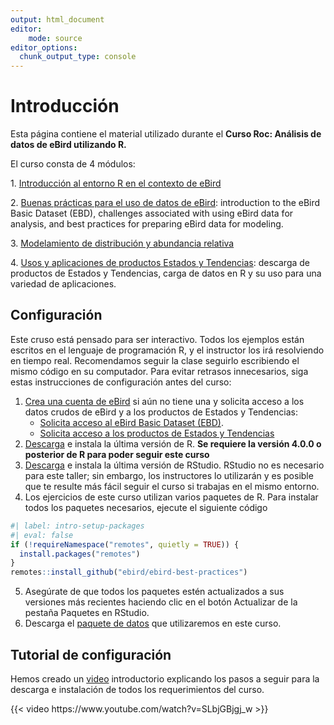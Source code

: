 ```yaml
---
output: html_document
editor:
    mode: source
editor_options: 
  chunk_output_type: console
---
```


# Introducción {.unnumbered}

Esta página contiene el material utilizado durante el **Curso Roc: Análisis de datos de eBird utilizando R.**

El curso consta de 4 módulos:

1\. [Introducción al entorno R en el contexto de eBird](intror.qmd)

2\. [Buenas prácticas para el uso de datos de eBird](ebird.qmd): introduction to the eBird Basic Dataset (EBD), challenges associated with using eBird data for analysis, and best practices for preparing eBird data for modeling.

3\. [Modelamiento de distribución y abundancia relativa](distabund.qmd)

4\. [Usos y aplicaciones de productos Estados y Tendencias](ebirdst.qmd): descarga de productos de Estados y Tendencias, carga de datos en R y su uso para una variedad de aplicaciones.

## Configuración {#sec-intro-config}

Este cruso está pensado para ser interactivo. Todos los ejemplos están escritos en el lenguaje de programación R, y el instructor los irá resolviendo en tiempo real. Recomendamos seguir la clase seguirlo escribiendo el mismo código en su computador. Para evitar retrasos innecesarios, siga estas instrucciones de configuración antes del curso:

1.  [Crea una cuenta de eBird](https://secure.birds.cornell.edu/cassso/account/create) si aún no tiene una y solicita acceso a los datos crudos de eBird y a los productos de Estados y Tendencias:
    -   [Solicita acceso al eBird Basic Dataset (EBD)](https://ebird.org/data/download).
    -   [Solicita acceso a los productos de Estados y Tendencias](https://science.ebird.org/en/status-and-trends/download-data)
2.  [Descarga](https://cloud.r-project.org/) e instala la última versión de R. **Se requiere la versión 4.0.0 o posterior de R para poder seguir este curso**
3.  [Descarga](https://posit.co/download/rstudio-desktop/#download) e instala la última versión de RStudio. RStudio no es necesario para este taller; sin embargo, los instructores lo utilizarán y es posible que te resulte más fácil seguir el curso si trabajas en el mismo entorno.
4.   Los ejercicios de este curso utilizan varios paquetes de R. Para instalar todos los paquetes necesarios, ejecute el siguiente código

```r
#| label: intro-setup-packages
#| eval: false
if (!requireNamespace("remotes", quietly = TRUE)) {
  install.packages("remotes")
}
remotes::install_github("ebird/ebird-best-practices")
```

5.  Asegúrate de que todos los paquetes estén actualizados a sus versiones más recientes haciendo clic en el botón Actualizar de la pestaña Paquetes en RStudio.
6.  Descarga el [paquete de datos](https://drive.google.com/drive/folders/1GgarYMegw1CLf35AKu89EHQyXqoBbuiJ?usp=share_link) que utilizaremos en este curso.

## Tutorial de configuración {#sec-tutorial-config}

Hemos creado un [video](https://www.youtube.com/watch?v=SLbjGBjgj_w) introductorio explicando los pasos a seguir para la descarga e instalación de todos los requerimientos del curso.

{{< video https://www.youtube.com/watch?v=SLbjGBjgj_w >}}
